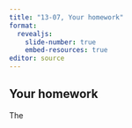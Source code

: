 ```yaml
---
title: "13-07, Your homework"
format: 
  revealjs:
    slide-number: true
    embed-resources: true
editor: source
---
```


## Your homework

:::notes
The
:::
  
